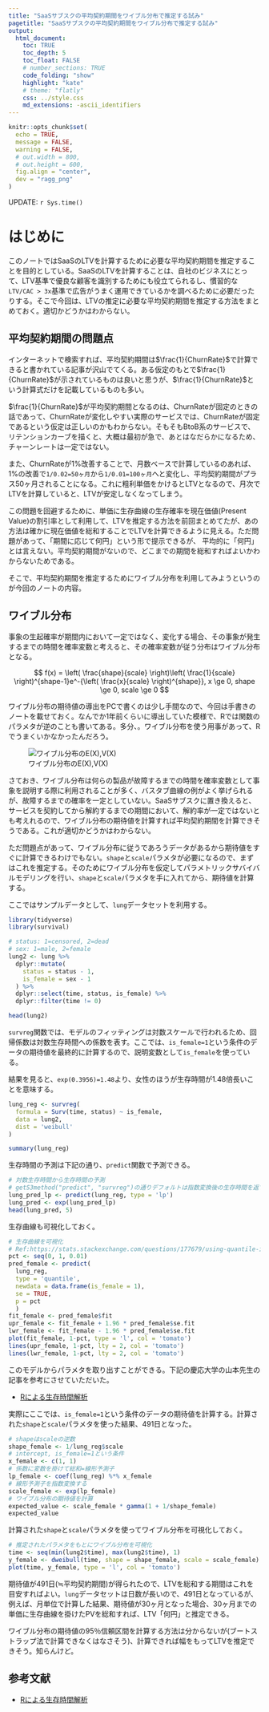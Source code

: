 ```yaml
---
title: "SaaSサブスクの平均契約期間をワイブル分布で推定する試み"
pagetitle: "SaaSサブスクの平均契約期間をワイブル分布で推定する試み"
output:
  html_document:
    toc: TRUE
    toc_depth: 5
    toc_float: FALSE
    # number_sections: TRUE
    code_folding: "show"
    highlight: "kate"
    # theme: "flatly"
    css: ../style.css
    md_extensions: -ascii_identifiers
---
```


```r
knitr::opts_chunk$set(
  echo = TRUE,
  message = FALSE,
  warning = FALSE,
  # out.width = 800,
  # out.height = 600,
  fig.align = "center",
  dev = "ragg_png"
)
```

<div class="update-right">
UPDATE: `r Sys.time()`
</div>

# はじめに

このノートではSaaSのLTVを計算するために必要な平均契約期間を推定することを目的としている。SaaSのLTVを計算することは、自社のビジネスにとって、LTV基準で優良な顧客を識別するためにも役立てられるし、慣習的な`LTV/CAC > 3x`基準で広告がうまく運用できているかを調べるために必要だったりする。そこで今回は、LTVの推定に必要な平均契約期間を推定する方法をまとめておく。適切かどうかはわからない。


## 平均契約期間の問題点

インターネットで検索すれば、平均契約期間は$\frac{1}{ChurnRate}$で計算できると書かれている記事が沢山でてくる。ある仮定のもとで$\frac{1}{ChurnRate}$が示されているものは良いと思うが、$\frac{1}{ChurnRate}$という計算式だけを記載しているものも多い。

$\frac{1}{ChurnRate}$が平均契約期間となるのは、ChurnRateが固定のときの話であって、ChurnRateが変化しやすい実際のサービスでは、ChurnRateが固定であるという仮定は正しいのかもわからない。そもそもBtoB系のサービスで、リテンションカーブを描くと、大概は最初が急で、あとはなだらかになるため、チャーンレートは一定ではない。

また、ChurnRateが1%改善することで、月数ベースで計算しているのあれば、1%の改善で`1/0.02=50ヶ月`から`1/0.01=100ヶ月`へと変化し、平均契約期間がプラス50ヶ月されることになる。これに粗利単価をかけるとLTVとなるので、月次でLTVを計算していると、LTVが安定しなくなってしまう。

この問題を回避するために、単価に生存曲線の生存確率を現在価値(Present Value)の割引率として利用して、LTVを推定する方法を前回まとめてたが、あの方法は確かに現在価値を総和することでLTVを計算できるように見える。ただ問題があって、「期間に応じて何円」という形で提示できるが、
平均的に「何円」とは言えない。平均契約期間がないので、どこまでの期間を総和すればよいかわからないためである。

そこで、平均契約期間を推定するためにワイブル分布を利用してみようというのが今回のノートの内容。

## ワイブル分布

事象の生起確率が期間内において一定ではなく、変化する場合、その事象が発生するまでの時間を確率変数と考えると、その確率変数が従う分布はワイブル分布となる。

$$
f(x) = \left( \frac{shape}{scale} \right)\left( \frac{1}{scale} \right)^{shape-1}e^-{\left( \frac{x}{scale} \right)^{shape}}, x \ge 0, shape \ge 0, scale \ge 0
$$

ワイブル分布の期待値の導出をPCで書くのは少し手間なので、今回は手書きのノートを載せておく。なんでか1年前くらいに導出していた模様で、Rでは関数のパラメタが逆のことも書いてある。多分、。ワイブル分布を使う用事があって、Rでうまくいかなかったんだろう。

![ワイブル分布のE(X),V(X)](/Users/aki/Documents/statistical_note/note_Finance03/weibull_expected_value.png)

さておき、ワイブル分布は何らの製品が故障するまでの時間を確率変数として事象を説明する際に利用されることが多く、バスタブ曲線の例がよく挙げられるが、故障するまでの確率を一定としていない。SaaSサブスクに置き換えると、サービスを契約してから解約するまでの期間において、解約率が一定ではないとも考えれるので、ワイブル分布の期待値を計算すれば平均契約期間を計算できそうである。これが適切かどうかはわからない。

ただ問題点があって、ワイブル分布に従うであろうデータがあるから期待値をすぐに計算できるわけでもない。`shape`と`scale`パラメタが必要になるので、まずはこれを推定する。そのためにワイブル分布を仮定してパラメトリックサバイバルモデリングを行い、`shape`と`scale`パラメタを手に入れてから、期待値を計算する。

ここではサンプルデータとして、`lung`データセットを利用する。

```r
library(tidyverse)
library(survival)

# status: 1=censored, 2=dead
# sex: 1=male, 2=female
lung2 <- lung %>% 
  dplyr::mutate(
    status = status - 1,
    is_female = sex - 1
  ) %>% 
  dplyr::select(time, status, is_female) %>% 
  dplyr::filter(time != 0)

head(lung2)

```

`survreg`関数では、モデルのフィッティングは対数スケールで行われるため、回帰係数は対数生存時間への係数を表す。ここでは、`is_female=1`という条件のデータの期待値を最終的に計算するので、説明変数として`is_female`を使っている。

結果を見ると、`exp(0.3956)=1.48`より、女性のほうが生存時間が1.48倍長いことを意味する。

```r
lung_reg <- survreg(
  formula = Surv(time, status) ~ is_female,
  data = lung2,
  dist = 'weibull'
)

summary(lung_reg)
```


生存時間の予測は下記の通り、`predict`関数で予測できる。

```r
# 対数生存時間から生存時間の予測
# getS3method("predict", "survreg")の通りデフォルトは指数変換後の生存時間を返す
lung_pred_lp <- predict(lung_reg, type = 'lp')
lung_pred <- exp(lung_pred_lp)
head(lung_pred, 5)
```

生存曲線も可視化しておく。

```r
# 生存曲線を可視化
# Ref:https://stats.stackexchange.com/questions/177679/using-quantile-in-predict-for-survival
pct <- seq(0, 1, 0.01)
pred_female <- predict(
  lung_reg,
  type = 'quantile',
  newdata = data.frame(is_female = 1),
  se = TRUE,
  p = pct
  )
fit_female <- pred_female$fit
upr_female <- fit_female + 1.96 * pred_female$se.fit
lwr_female <- fit_female - 1.96 * pred_female$se.fit
plot(fit_female, 1-pct, type = 'l', col = 'tomato')
lines(upr_female, 1-pct, lty = 2, col = 'tomato')
lines(lwr_female, 1-pct, lty = 2, col = 'tomato')
```

このモデルからパラメタを取り出すことができる。下記の慶応大学の山本先生の記事を参考にさせていただいた。

- [Rによる生存時間解析](http://stat.inf.uec.ac.jp/doku.php?id=r:survival)

実際にここでは、`is_female=1`という条件のデータの期待値を計算する。計算された`shape`と`scale`パラメタを使った結果、491日となった。

```r
# shapeはscaleの逆数
shape_female <- 1/lung_reg$scale
# intercept, is_female=1という条件
x_female <- c(1, 1) 
# 係数に変数を掛けて総和=線形予測子
lp_female <- coef(lung_reg) %*% x_female
# 線形予測子を指数変換する
scale_female <- exp(lp_female)
# ワイブル分布の期待値を計算
expected_value <- scale_female * gamma(1 + 1/shape_female)
expected_value
```

計算された`shape`と`scale`パラメタを使ってワイブル分布を可視化しておく。

```r
# 推定されたパラメタをもとにワイブル分布を可視化
time <- seq(min(lung2$time), max(lung2$time), 1)
y_female <- dweibull(time, shape = shape_female, scale = scale_female)
plot(time, y_female, type = 'l', col = 'tomato')
```

期待値が491日(≒平均契約期間)が得られたので、LTVを総和する期間はこれを目安すればよい。`lung`データセットは日数が長いので、491日となっているが、例えば、月単位で計算した結果、期待値が30ヶ月となった場合、30ヶ月までの単価に生存曲線を掛けたPVを総和すれば、LTV「何円」と推定できる。

ワイブル分布の期待値の95％信頼区間を計算する方法は分からないが(ブートストラップ法で計算できなくはなさそう)、計算できれば幅をもってLTVを推定できそう。知らんけど。

## 参考文献

- [Rによる生存時間解析](http://stat.inf.uec.ac.jp/doku.php?id=r:survival)


